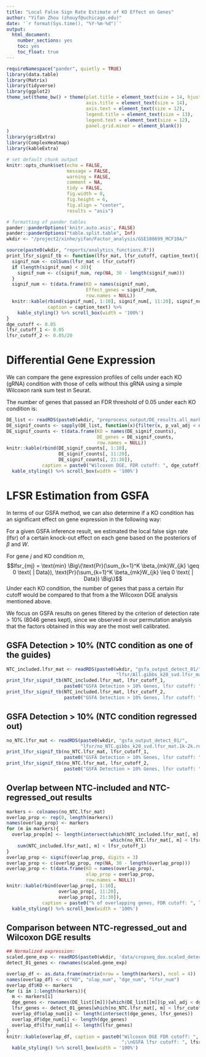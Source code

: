 ```yaml
---
title: "Local False Sign Rate Estimate of KO Effect on Genes"
author: "Yifan Zhou (zhouyf@uchicago.edu)"
date: '`r format(Sys.time(), "%Y-%m-%d")`'
output:
  html_document:
    number_sections: yes
    toc: yes
    toc_float: true
---
```


```r
requireNamespace("pander", quietly = TRUE)
library(data.table)
library(Matrix)
library(tidyverse)
library(ggplot2)
theme_set(theme_bw() + theme(plot.title = element_text(size = 14, hjust = 0.5),
                             axis.title = element_text(size = 14),
                             axis.text = element_text(size = 12),
                             legend.title = element_text(size = 13),
                             legend.text = element_text(size = 12),
                             panel.grid.minor = element_blank())
)
library(gridExtra)
library(ComplexHeatmap)
library(kableExtra)

# set default chunk output
knitr::opts_chunk$set(echo = FALSE,
                      message = FALSE,
                      warning = FALSE,
                      comment = NA,
                      tidy = FALSE,
                      fig.width = 8,
                      fig.height = 6,
                      fig.align = "center",
                      results = "asis")

# formatting of pander tables
pander::panderOptions('knitr.auto.asis', FALSE)
pander::panderOptions("table.split.table", Inf)
wkdir <- "/project2/xinhe/yifan/Factor_analysis/GSE108699_MCF10A/"
```

```r
source(paste0(wkdir, "reports/analytics_functions.R"))
print_lfsr_signif_tb <- function(lfsr_mat, lfsr_cutoff, caption_text){
  signif_num <- colSums(lfsr_mat < lfsr_cutoff)
  if (length(signif_num) < 30){
    signif_num <- c(signif_num, rep(NA, 30 - length(signif_num)))
  }
  signif_num <- t(data.frame(KO = names(signif_num),
                             Effect_genes = signif_num,
                             row.names = NULL))
  knitr::kable(rbind(signif_num[, 1:10], signif_num[, 11:20], signif_num[, 21:30]),
               caption = caption_text) %>%
    kable_styling() %>% scroll_box(width = '100%')
}
dge_cutoff <- 0.05
lfsr_cutoff_1 <- 0.05
lfsr_cutoff_2 <- 0.05/20
```

# Differential Gene Expression

We can compare the gene expression profiles of cells under each KO (gRNA) condition with those of cells without this gRNA using a simple Wilcoxon rank sum test in Seurat.

The number of genes that passed an FDR threshold of 0.05 under each KO condition is:

```r
DE_list <- readRDS(paste0(wkdir, "preprocess_output/DE_results.all_markers.seurat_wilcox.rds"))
DE_signif_counts <- sapply(DE_list, function(x){filter(x, p_val_adj < dge_cutoff) %>% nrow()})
DE_signif_counts <- t(data.frame(KO = names(DE_signif_counts),
                                 DE_genes = DE_signif_counts,
                                 row.names = NULL))
knitr::kable(rbind(DE_signif_counts[, 1:10],
                   DE_signif_counts[, 11:20],
                   DE_signif_counts[, 21:30]),
             caption = paste0("Wilcoxon DGE, FDR cutoff: ", dge_cutoff)) %>%
  kable_styling() %>% scroll_box(width = '100%')
```

# LFSR Estimation from GSFA

In terms of our GSFA method, we can also determine if a KO condition has an significant effect on gene expression in the following way:

For a given GSFA inference result, we estimated the local false sign rate (lfsr) of a certain knock-out effect on each gene based on the posteriors of $\beta$ and $W$.

For gene $j$ and KO condition $m$,
$$lfsr_{mj} = \text{min} \Big\{\text{Pr}(\sum_{k=1}^K \beta_{mk}W_{jk} \geq 0 \text{ | Data}), \text{Pr}(\sum_{k=1}^K \beta_{mk}W_{jk} \leq 0 \text{ | Data}) \Big\}$$
Under each KO condition, the number of genes that pass a certain lfsr cutoff would be compared to that from a the Wilcoxon DGE analysis mentioned above.

We focus on GSFA results on genes filtered by the criterion of detection rate > 10% (8046 genes kept), since we observed in our permutation analysis that the factors obtained in this way are the most well calibrated.

## GSFA Detection > 10% (NTC condition as one of the guides)

```r
NTC_included.lfsr_mat <- readRDS(paste0(wkdir, "gsfa_output_detect_01/",
                                        "lfsr/All.gibbs_k20_svd.lfsr_mat.2k-3k.rds"))
print_lfsr_signif_tb(NTC_included.lfsr_mat, lfsr_cutoff_1,
                     paste0("GSFA Detection > 10% Genes, lfsr cutoff: ", lfsr_cutoff_1))
print_lfsr_signif_tb(NTC_included.lfsr_mat, lfsr_cutoff_2,
                     paste0("GSFA Detection > 10% Genes, lfsr cutoff: ", lfsr_cutoff_2))
```

## GSFA Detection > 10% (NTC condition regressed out)

```r
no_NTC.lfsr_mat <- readRDS(paste0(wkdir, "gsfa_output_detect_01/",
                           "lfsr/no_NTC.gibbs_k20_svd.lfsr_mat.1k-2k.rds"))
print_lfsr_signif_tb(no_NTC.lfsr_mat, lfsr_cutoff_1,
                     paste0("GSFA Detection > 10% Genes, lfsr cutoff: ", lfsr_cutoff_1))
print_lfsr_signif_tb(no_NTC.lfsr_mat, lfsr_cutoff_2,
                     paste0("GSFA Detection > 10% Genes, lfsr cutoff: ", lfsr_cutoff_2))
```

## Overlap between NTC-included and NTC-regressed_out results

```r
markers <- colnames(no_NTC.lfsr_mat)
overlap_prop <- rep(0, length(markers))
names(overlap_prop) <- markers
for (m in markers){
  overlap_prop[m] <- length(intersect(which(NTC_included.lfsr_mat[, m] < lfsr_cutoff_1),
                                      which(no_NTC.lfsr_mat[, m] < lfsr_cutoff_1))) /
    sum(NTC_included.lfsr_mat[, m] < lfsr_cutoff_1)
}
overlap_prop <- signif(overlap_prop, digits = 3)
overlap_prop <- c(overlap_prop, rep(NA, 30 - length(overlap_prop)))
overlap_prop <- t(data.frame(KO = names(overlap_prop),
                             olap_prop = overlap_prop,
                             row.names = NULL))
knitr::kable(rbind(overlap_prop[, 1:10],
                   overlap_prop[, 11:20],
                   overlap_prop[, 21:30]),
             caption = paste0("% of overlapping genes, FDR cutoff: ", lfsr_cutoff_1)) %>%
  kable_styling() %>% scroll_box(width = '100%')
```

## Comparison between NTC-regressed_out and Wilcoxon DGE results

```r
## Normalized expression:
scaled.gene_exp <- readRDS(paste0(wkdir, 'data/cropseq_dox.scaled_detect_01.corrected_lib_NTC.rds'))
detect_01_genes <- rownames(scaled.gene_exp)
```

```r
overlap_df <- as.data.frame(matrix(nrow = length(markers), ncol = 4))
names(overlap_df) <- c("KO", "olap_num", "dge_num", "lfsr_num")
overlap_df$KO <- markers
for (i in 1:length(markers)){
  m <- markers[i]
  dge_genes <- rownames(DE_list[[m]])[which(DE_list[[m]]$p_val_adj < dge_cutoff)]
  lfsr_genes <- detect_01_genes[which(no_NTC.lfsr_mat[, m] < lfsr_cutoff_1)]
  overlap_df$olap_num[i] <- length(intersect(dge_genes, lfsr_genes))
  overlap_df$dge_num[i] <- length(dge_genes)
  overlap_df$lfsr_num[i] <- length(lfsr_genes)
}
knitr::kable(overlap_df, caption = paste0("Wilcoxon DGE FDR cutoff: ", dge_cutoff,
                                          ";\nGSFA lfsr cutoff: ", lfsr_cutoff_1)) %>%
  kable_styling() %>% scroll_box(width = '100%')
```

